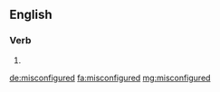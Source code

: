 ==English==

===Verb===
{{head|en}}

# {{en-past of|misconfigure}}

[[de:misconfigured]]
[[fa:misconfigured]]
[[mg:misconfigured]]